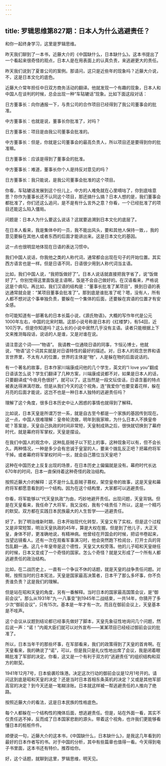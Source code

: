 ```yaml
---
---
---
```

title: 罗辑思维第827期：日本人为什么逃避责任？
---

和你一起终身学习，这里是罗辑思维。

昨天我们聊到了一本书，近藤大介的《中国缺什么，日本缺什么》。这本书提出了一个看起来很奇怪的观点，日本人是在用表面上的认真负责，来逃避更大的责任。

昨天我们说到了夏普公司的案例。那请问，这只是近些年的现象吗？近藤大介说，不，这是日本文化的底色。

近藤大介常年担任中日双方商务活动的翻译。他就发现一个有趣的现象，日本人和中国人在谈判的时候，总会出现一种“车轱辘话”现象。比如下面这段对话：

日方董事长：向你通报一下，与贵公司的合作项目已经得到了我公司董事会的批准。

中方董事长：也就是说，董事长你批准了，对吗？

日方董事长：项目是由我公司董事会批准的。

中方董事长：但是，你就是公司董事会的最高负责人，所以项目还是要得到你的批准嘛。

日方董事长：应该是得到了董事会的批准。

中方董事长：难道，董事长你个人是持反对意见的吗？

日方董事长：我只能说，是我公司董事会批准的这个项目。

你看，车轱辘话发展到这个份儿上，中方的人难免就在心里嘀咕了，你到底啥意思？你作为董事长还不认同这个项目，那还搞什么搞？日本人想的是，我们董事会都批准了，你们还这么追问，是不是有什么言外之意？你看，一个已经批准了的项目还能这么陷入僵局。

问题是：日本人为什么要这么说话？这就要追溯到日本文化的底层了。

在日本人看来，我是集体中的一员，我不能出风头，要和其他人保持一致，，我的意见要躲在其他人或者东西的后面才能讲出来。这是日本文化的基因。

这一点也很明显地体现在日语的表达习惯中。

我们中国人说话，你我他之类的人称代词，通常都会出现在句子的开始位置。其实西方语言也是一样。但是日语不同，日语很少用到人称代词当主语。

比如，我们中国人说，“我把饭做好了”。日本人说话就直接把我字省了，说“饭做好了”。你别觉得这里面饭是主语啊，饭是不会自己做好的。在汉语看来，严格说这是个病句。再比如，我们汉语的结构是：“董事长批准了某项目”，换到日语的表达通常就会是：“某项目董事会批准了”。那到底是谁批准了呢？嗯，没有人，所有人都不想对这个事单独负责，要躲在一个集体的后面，还要躲在宾语的位置才有安全感。

你可能知道有一部著名的日本长篇小说，《源氏物语》。大概的写作年代是公元1000年左右，中国的北宋时期。这部小说号称是日本的《红楼梦》，有54回，近100万字。但是你知道吗？这么长的小说中居然几乎没有主语。读者只能根据上下文来推测每段话，说话的人是谁，又是对谁在说。

请注意这个词——“物语”。 我请教一位通晓日语的同事，卞恒沁博士，他就说，“物语”这个词其实就是对日语特性的最好的描述。对，日本人的观念世界和语言世界里，不太有人的位置，世界的主体是“物”，人是躲在物的后面说话的。

有一个著名的故事，日本作家川端康成问他的几个学生，英文的“I love you”翻成日语该怎么说？学生们翻译了几种方案，川端康成说都不对，如果是日本人的话，只要翻译成“今夜月色很好”，就可以了。这当然是一段文坛佳话，日语含蓄的特点被表达得淋漓尽致。但是从我们今天的这个视角，连“我爱你”也要变着花样，躲在月亮的后面才能说，这岂不也是一种日本人独特的逃避责任吗？

理解了这个角度，很多日本历史中让人困惑的事情也就得到了解释。

比如说，日本天皇是所谓万世一系，就是自古至今都是一个家族的基因传到现在。这一点，中国人很难理解：皇帝轮流做，明年到我家嘛，为什么日本人不换皇帝呢？答案是，天皇自己执政的时间非常短，天皇制成熟之后，很快就切换到了幕府时代，就是幕府将军掌权，天皇是摆设。

在我们中国人的观念中，这种乱臣贼子以下犯上的事，这种现象可以有，但不会长久。两种情况，一种是多少会有忠诚于皇室的人，要来个拨乱反正吧？把幕府将军干掉。或者幕府将军掌权时间一长，就会自己篡位当天皇吧？

这种在中国历史上反复出现的场景，在日本历史上偏偏就是没有。幕府时代长达670年的时间，日本一直保持着这种奇怪的政治结构。

按照近藤大介的解释：这不是什么乱臣贼子篡权，架空皇帝的故事，这是天皇和幕府将军都愿意看到的一个结构。因为在这个结构里，大家都可以逃避责任。

你看，将军能够以“代天皇执政”为由，巧妙地避开责任。出现问题，天皇背锅。但是在天皇看来，我任命了大将军，我又没权，我有个啥责任？所以，这是一个精巧的默契。双方都在实践日本民族最大的人生哲学——逃避责任。

好了，到了明治维新时期，日本开始现代化转型，天皇又有了实权。但是这个过程又是非常短暂，明治天皇执政的45年，算是大权在握。但是到了他儿子，大正天皇，身体不好，更准确地说，有精神病。他曾经在开国会的时候，把诏书卷起来，当望远镜看人。还有一次在观看军事演习时，他会突然跑下检阅台，打开士兵的背包乱翻一通。这几十年皇帝是这个德性，天皇又大权旁落。他的儿子昭和天皇继任的时候，日本又变成了一个奇怪的国家。怎么个奇怪？就是又形成了一个所有人都逃避责任的政治结构。

比如，在二战历史上，一直有一个争议不休的话题，就是天皇的战争责任问题。对啊，按照当时的日本宪法，天皇是国家最高决策者，日本干了那么多坏事，你不负责谁负责？这是我们的理解。

但是站在昭和天皇的角度，另有一番解释。当时日本的国家最高国策会议，是“御前会议”。那么从1931年“九·一八事变”到1945年二战结束，一共14年，你猜开了多少次“御前会议”，只有15次。基本是一年才有一次。而且在御前会议上，天皇基本是不吱声。

这个会议从议题到结论都已经事先做好了脚本，天皇先象征性地询问几个问题，然后说一声：“诺！”内阁大臣们就可以对外宣布——某某项目已经经过御前会议的批准了。

所以，日本当年干的那些坏事，在军部看来，我们的政策得到了天皇的首肯啊。在天皇看来，我的确说了“诺”，可以，但是我只是礼仪性地出席了会议，我是闭着眼睛批准了军部的决定。你看，这又是一个有利于双方的“逃避责任”的组织结构和双方的默契。

1941年12月7号，日本偷袭珍珠港。决定这次行动的御前会议是12月1号开的。请问这到底是昭和天皇的决定？还是当时日本首相东条英机的决定？又或是其他军部高官的决定？到今天还是一笔糊涂账。日本就这样被一帮逃避责任的人推向了绝路。

按照近藤大介的看法，这是日本民族的性格底色。

每个人都躲在一个结构性的掩体后面，想逃避责任。但是，站在外面一看，其实不仅责任逃不掉，反而成了日本国家悲剧的源头。带着这个视角，也许我们更能够看懂日本的桩桩件件。

顺便说一句，近藤大介的这本书，《中国缺什么，日本缺什么》，是我这几年看到的最好的日本作者写的书。对于中国的分析，其中有些篇章也值得一看。今天得到电子书里面，这本书还有特价。推荐给你。

好，这个话题，就聊到这里，罗辑思维，明天见。

